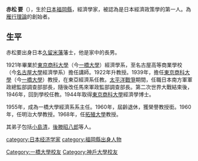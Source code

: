 {{blpsource|time=2010-11-17T10:11:02+00:00}}
{{primarysources|time=2010-11-17T10:11:02+00:00}}
{{japanese|japanese=赤松 要|kana=あかまつ かなめ|romaji=Akamatsu Kaname}}

'''赤松 要'''（{{bd|1896年|8月7日|1974年|12月20日|catIdx=Akamatsu Kaname}}），生於[[日本|日本]][[福岡縣|福岡縣]]，經濟學家，被認為是日本經濟政策學的第一人。為[[雁行理論|雁行理論]]的創始者。

==生平==
赤松要出身日本[[久留米藩|久留米藩]]藩士，他是家中的長男。

1921年畢業於[[東京商科大學|東京商科大學]]（今[[一橋大學|一橋大學]]）經濟學系，至名古屋高等商業學校（今[[名古屋大學|名古屋大學]]經濟學系）擔任講師。1922年升教授。1939年，擔任[[東京商科大學|東京商科大學]]（今[[一橋大學|一橋大學]]）教授，在東亞經濟系任教。[[太平洋戰爭|太平洋戰爭]]期間，任職日本南方軍軍政總監部調查部部長，隨後改任馬來軍政監部調查部長。第二次世界大戰結束後，1946年，回到學校任教。1944年取得[[東京商科大學|東京商科大學]]經濟學博士。

1955年，成為一橋大學經濟系系主任。1960年，屆齡退休，獲榮譽教授銜。1960年，任明治大學教授。1968年，任[[拓殖大學|拓殖大學]]教授。

其弟子包括[[小島清|小島清]]，[[後滕昭八郎|後滕昭八郎]]等人。

{{DEFAULTSORT:Akamatsu Kaname}}
[[category:日本经济学家|category:日本经济学家]]
[[category:福岡縣出身人物|category:福岡縣出身人物]]
[[Category:一橋大學校友|Category:一橋大學校友]]
[[Category:神戶大學校友|Category:神戶大學校友]]